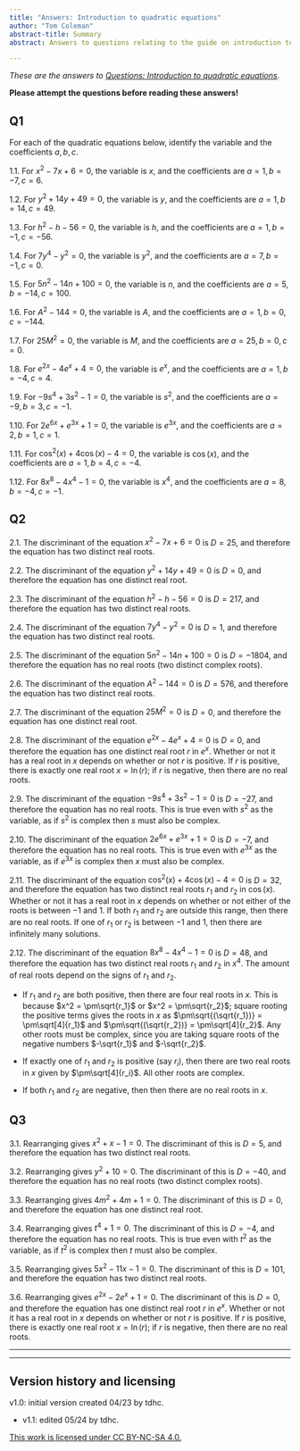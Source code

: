 ```yaml
---
title: "Answers: Introduction to quadratic equations"
author: "Tom Coleman"
abstract-title: Summary
abstract: Answers to questions relating to the guide on introduction to quadratic equations.

---
```


*These are the answers to [Questions: Introduction to quadratic equations](../questions/qs-introtoquadratics.qmd).* 

**Please attempt the questions before reading these answers!**

## Q1 {-}

For each of the quadratic equations below, identify the variable and the coefficients $a,b,c$.

1.1. For $x^2 - 7x + 6 = 0$, the variable is $x$, and the coefficients are $a = 1,b= -7, c=6$.

1.2. For $y^2 + 14y + 49 = 0$, the variable is $y$, and the coefficients are $a = 1,b= 14, c=49$.

1.3. For $h^2 - h - 56 = 0$, the variable is $h$, and the coefficients are $a = 1,b= -1, c= -56$.

1.4. For $7y^4 - y^2 = 0$, the variable is $y^2$, and the coefficients are $a = 7, b=-1,c=0$.

1.5. For $5n^2 - 14n + 100 = 0$, the variable is $n$, and the coefficients are $a = 5, b=-14,c=100$. 

1.6. For $A^2 - 144 = 0$, the variable is $A$, and the coefficients are $a = 1, b=0,c=-144$. 

1.7. For $25M^2= 0$, the variable is $M$, and the coefficients are $a = 25, b=0,c=0$. 

1.8. For $e^{2x} - 4e^x + 4 = 0$, the variable is $e^x$, and the coefficients are $a = 1, b=-4,c=4$. 

1.9. For $-9s^4 + 3s^2 - 1 = 0$, the variable is $s^2$, and the coefficients are $a = -9, b=3,c=-1$.

1.10. For $2e^{6x} + e^{3x} + 1 = 0$, the variable is $e^{3x}$, and the coefficients are $a = 2, b=1,c=1$.

1.11. For $\cos^2(x) + 4\cos(x) - 4 = 0$, the variable is $\cos(x)$, and the coefficients are $a = 1, b=4,c=-4$.

1.12. For $8x^8 - 4x^4 - 1 = 0$, the variable is $x^4$, and the coefficients are $a = 8, b=-4,c=-1$.


## Q2 {-}

2.1. The discriminant of the equation $x^2 - 7x + 6 = 0$ is $D = 25$, and therefore the equation has two distinct real roots. 

2.2. The discriminant of the equation $y^2 + 14y + 49 = 0$ is $D = 0$, and therefore the equation has one distinct real root.

2.3. The discriminant of the equation $h^2 - h - 56 = 0$ is $D = 217$, and therefore the equation has two distinct real roots. 

2.4. The discriminant of the equation $7y^4 - y^2 = 0$ is $D = 1$, and therefore the equation has two distinct real roots. 

2.5. The discriminant of the equation $5n^2 - 14n + 100 = 0$ is $D = -1804$, and therefore the equation has no real roots (two distinct complex roots).

2.6. The discriminant of the equation $A^2 - 144 = 0$ is $D = 576$, and therefore the equation has two distinct real roots. 

2.7. The discriminant of the equation $25M^2 = 0$ is $D = 0$, and therefore the equation has one distinct real root. 

2.8. The discriminant of the equation $e^{2x} - 4e^x + 4 = 0$ is $D = 0$, and therefore the equation has one distinct real root $r$ in $e^x$. Whether or not it has a real root in $x$ depends on whether or not $r$ is positive. If $r$ is positive, there is exactly one real root $x = \ln(r)$; if $r$ is negative, then there are no real roots.

2.9. The discriminant of the equation $-9s^4 + 3s^2 - 1 = 0$ is $D = -27$, and therefore the equation has no real roots. This is true even with $s^2$ as the variable, as if $s^2$ is complex then $s$ must also be complex. 

2.10. The discriminant of the equation $2e^{6x} + e^{3x} + 1 = 0$ is $D = -7$, and therefore the equation has no real roots. This is true even with $e^{3x}$ as the variable, as if $e^{3x}$ is complex then $x$ must also be complex.

2.11. The discriminant of the equation $\cos^2(x) + 4\cos(x) - 4 = 0$ is $D = 32$, and therefore the equation has two distinct real roots $r_1$ and $r_2$ in $\cos(x)$. Whether or not it has a real root in $x$ depends on whether or not either of the roots is between $-1$ and $1$. If both $r_1$ and $r_2$ are outside this range, then there are no real roots. If one of $r_1$ or $r_2$ is between $-1$ and $1$, then there are infinitely many solutions.

2.12. The discriminant of the equation $8x^8 - 4x^4 - 1 = 0$ is $D = 48$, and therefore the equation has two distinct real roots $r_1$ and $r_2$ in $x^4$. The amount of real roots depend on the signs of $r_1$ and $r_2$. 
  
  - If $r_1$ and $r_2$ are both positive, then there are four real roots in $x$. This is because $x^2 = \pm\sqrt{r_1}$ or $x^2 = \pm\sqrt{r_2}$; square rooting the positive terms gives the roots in $x$ as $\pm\sqrt{(\sqrt{r_1})} = \pm\sqrt[4]{r_1}$ and $\pm\sqrt{(\sqrt{r_2})} = \pm\sqrt[4]{r_2}$. Any other roots must be complex, since you are taking square roots of the negative numbers $-\sqrt{r_1}$ and $-\sqrt{r_2}$.
 
  - If exactly one of $r_1$ and $r_2$ is positive (say $r_i$), then there are two real roots in $x$ given by $\pm\sqrt[4]{r_i}$. All other roots are complex. 
  
  - If both $r_1$ and $r_2$ are negative, then then there are no real roots in $x$. 


## Q3 {-}

3.1. Rearranging gives $x^2 + x - 1 = 0$. The discriminant of this is $D = 5$, and therefore the equation has two distinct real roots. 

3.2. Rearranging gives $y^2 + 10 = 0$. The discriminant of this is $D = -40$, and therefore the equation has no real roots (two distinct complex roots).

3.3. Rearranging gives $4m^2 + 4m + 1 = 0$. The discriminant of this is $D = 0$, and therefore the equation has one distinct real root.

3.4. Rearranging gives $t^4 + 1 = 0$. The discriminant of this is $D = -4$, and therefore the equation has no real roots. This is true even with $t^2$ as the variable, as if $t^2$ is complex then $t$ must also be complex. 

3.5. Rearranging gives $5x^2 - 11x - 1 = 0$. The discriminant of this is $D = 101$, and therefore the equation has two distinct real roots. 

3.6. Rearranging gives $e^{2x} - 2e^x + 1 = 0$. The discriminant of this is $D = 0$, and therefore the equation has one distinct real root $r$ in $e^x$. Whether or not it has a real root in $x$ depends on whether or not $r$ is positive. If $r$ is positive, there is exactly one real root $x = \ln(r)$; if $r$ is negative, then there are no real roots.

---

---

## Version history and licensing {-}

v1.0: initial version created 04/23 by tdhc.

  - v1.1: edited 05/24 by tdhc.

[This work is licensed under CC BY-NC-SA 4.0.](https://creativecommons.org/licenses/by-nc-sa/4.0/?ref=chooser-v1)


